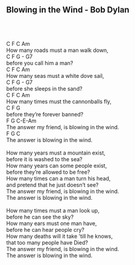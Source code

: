 ## Blowing in the Wind - Bob Dylan\
\
\
\
C          F          C        Am  \
How many roads must a man walk down, \
   C          F    G - G7\
before you call him a man?\
C        F            C         Am  \
How many seas must a white dove sail, \
   C          F          G - G7\
before she sleeps in the sand?\
C        F                 C    Am\
How many times must the cannonballs fly, \
   C             F      G \
before they're forever banned?\
       F         G       C-E-Am             \
The answer my friend, is blowing in the wind.\
       F         G           C\
The answer is blowing in the wind.\
\
How many years must a mountain exist, \
before it is washed to the sea?\
How many years can some people exist, \
before they're allowed to be free? \
How many times can a man turn his head, \
and pretend that he just doesn't see?\
The answer my friend, is blowing in the wind.\
The answer is blowing in the wind.\
\
How many times must a man look up, \
before he can see the sky?\
How many ears must one man have, \
before he can hear people cry?\
How many deaths will it take 'till he knows, \
that too many people have Died?\
The answer my friend, is blowing in the wind.\
The answer is blowing in the wind.\
\
\
